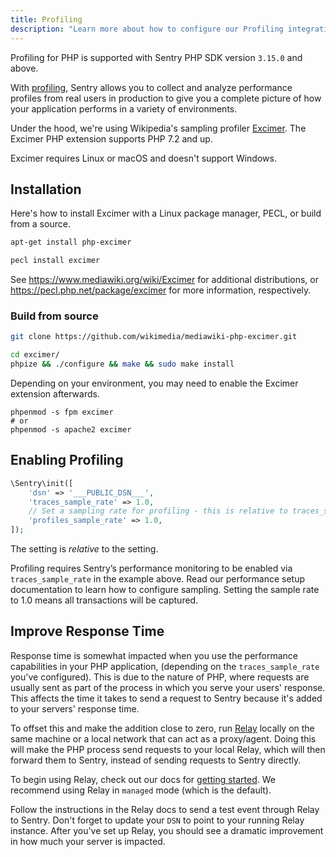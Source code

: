 ```yaml
---
title: Profiling
description: "Learn more about how to configure our Profiling integration and start profiling your code."
---
```


<Note>

Profiling for PHP is supported with Sentry PHP SDK version `3.15.0` and above.

</Note>

With [profiling](/product/profiling/), Sentry allows you to collect and analyze performance profiles from real users in production to give you a complete picture of how your application performs in a variety of environments.

Under the hood, we're using Wikipedia's sampling profiler [Excimer](https://github.com/wikimedia/mediawiki-php-excimer).
The Excimer PHP extension supports PHP 7.2 and up.

<Note>

Excimer requires Linux or macOS and doesn't support Windows.

</Note>

## Installation

Here's how to install Excimer with a Linux package manager, PECL, or build from a source.

```bash {tabTitle:Linux Package Manager}
apt-get install php-excimer
```

```bash {tabTitle:PECL}
pecl install excimer
```

See https://www.mediawiki.org/wiki/Excimer for additional distributions, or https://pecl.php.net/package/excimer for more information, respectively.

### Build from source

```bash
git clone https://github.com/wikimedia/mediawiki-php-excimer.git

cd excimer/
phpize && ./configure && make && sudo make install
```

Depending on your environment, you may need to enable the Excimer extension afterwards.

```
phpenmod -s fpm excimer
# or
phpenmod -s apache2 excimer
```

## Enabling Profiling

<SignInNote />

```php
\Sentry\init([
    'dsn' => '___PUBLIC_DSN___',
    'traces_sample_rate' => 1.0,
    // Set a sampling rate for profiling - this is relative to traces_sample_rate
    'profiles_sample_rate' => 1.0,
]);
```

<Note>

The <PlatformIdentifier name="profiles_sample_rate" /> setting is _relative_ to the <PlatformIdentifier name="traces_sample_rate" /> setting.

Profiling requires Sentry’s performance monitoring to be enabled via `traces_sample_rate` in the example above. Read our <PlatformLink to="/performance/">performance setup documentation</PlatformLink> to learn how to configure sampling. Setting the sample rate to 1.0 means all transactions will be captured.

</Note>

## Improve Response Time

Response time is somewhat impacted when you use the performance capabilities in your PHP application, (depending on the `traces_sample_rate` you've configured). This is due to the nature of PHP, where requests are usually sent as part of the process in which you serve your users' response. This affects the time it takes to send a request to Sentry because it's added to your servers' response time.

To offset this and make the addition close to zero, run [Relay](/product/relay/getting-started/) locally on the same machine or a local network that can act as a proxy/agent. Doing this will make the PHP process send requests to your local Relay, which will then forward them to Sentry, instead of sending requests to Sentry directly.

To begin using Relay, check out our docs for [getting started](/product/relay/getting-started/).
We recommend using Relay in `managed` mode (which is the default).

Follow the instructions in the Relay docs to send a test event through Relay to Sentry.
Don't forget to update your `DSN` to point to your running Relay instance.
After you've set up Relay, you should see a dramatic improvement in how much your server is impacted.
